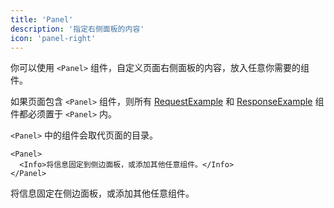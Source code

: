 ```yaml
---
title: 'Panel'
description: '指定右侧面板的内容'
icon: 'panel-right'
---
```


你可以使用 `<Panel>` 组件，自定义页面右侧面板的内容，放入任意你需要的组件。

如果页面包含 `<Panel>` 组件，则所有 [RequestExample](/zh/components/examples#request-example) 和 [ResponseExample](/zh/components/examples#response-example) 组件都必须置于 `<Panel>` 内。

`<Panel>` 中的组件会取代页面的目录。

```mdx
<Panel>
  <Info>将信息固定到侧边面板，或添加其他任意组件。</Info>
</Panel>
```

<Panel>
  <Info>将信息固定在侧边面板，或添加其他任意组件。</Info>
</Panel>
